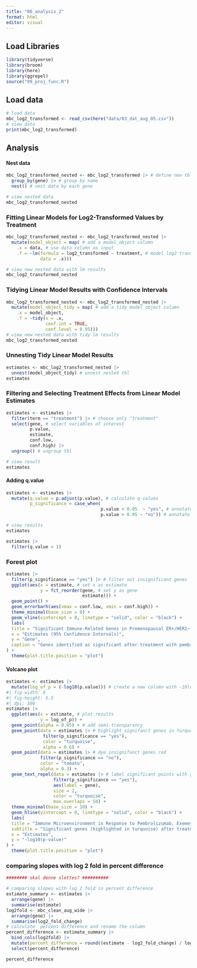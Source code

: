 ```yaml
---
title: "06_analysis_2"
format: html
editor: visual
---
```


## Load Libraries

```r
library(tidyverse)
library(broom)
library(here)
library(ggrepel)
source("99_proj_func.R")
```

## Load data

```r
# load data
mbc_log2_transformed <- read_csv(here("data/03_dat_aug_05.csv"))
# view data
print(mbc_log2_transformed)
```

## Analysis

#### Nest data

```r
mbc_log2_transformed_nested <- mbc_log2_transformed |> # define new tbl
  group_by(gene) |> # group by name
  nest() # nest data by each gene

# view nested data
mbc_log2_transformed_nested
```

### Fitting Linear Models for Log2-Transformed Values by Treatment

```r
mbc_log2_transformed_nested <- mbc_log2_transformed_nested |> 
  mutate(model_object = map( # add a model_object column
    .x = data, # use data column as input
    .f = ~lm(formula = log2_transformed ~ treatment, # model log2 transformed values based on treatment
             data = .x)))

# view new nested data with lm results
mbc_log2_transformed_nested
```

### Tidying Linear Model Results with Confidence Intervals

```r
mbc_log2_transformed_nested <- mbc_log2_transformed_nested |> 
  mutate(model_object_tidy = map( # add a tidy model_object column
    .x = model_object,
    .f = ~tidy(x = .x,
               conf.int = TRUE,
               conf.level = 0.95)))
# view new nested data with tidy lm results
mbc_log2_transformed_nested
```

### Unnesting Tidy Linear Model Results

```r
estimates <- mbc_log2_transformed_nested |> 
  unnest(model_object_tidy) # unnest nested tbl
estimates
```

### Filtering and Selecting Treatment Effects from Linear Model Estimates

```r
estimates <- estimates |> 
  filter(term == "treatment") |> # choose only "treatment"
  select(gene, # select variables of interest
         p.value, 
         estimate, 
         conf.low, 
         conf.high) |> 
  ungroup() # ungroup tbl

# view result
estimates
```

#### Adding q.value

```r
estimates <- estimates |> 
  mutate(q.value = p.adjust(p.value), # calculate q-values 
         p_significance = case_when(
                                    p.value < 0.05  ~ "yes", # annotate p-value below 0,05 to "yes"
                                    p.value > 0.05 ~ "no")) # annotate p-value above 0,05 to "no"

# view results
estimates

estimates |> 
  filter(q.value < 1)
```

### Forest plot

```r

estimates |> 
  filter(p_significance == "yes") |> # filter out insignificant genes
  ggplot(aes(x = estimate, # set x as estimate 
             y = fct_reorder(gene, # set y as gene 
                             estimate))) +
  geom_point() +
  geom_errorbarh(aes(xmax = conf.low, xmin = conf.high)) +
  theme_minimal(base_size = 8) +
  geom_vline(xintercept = 0, linetype = "solid", color = "black") +
  labs(
  title = "Significant Immune-Related Genes in Premenopausal ER+/HER2− Advanced Breast Cancer",
  x = "Estimates (95% Confidence Intervals)",
  y = "Gene",
  caption = "Genes identified as significant after treatment with pembrolizumab, exemestane, and leuprolide."
) +
  theme(plot.title.position = "plot")
```

#### Volcano plot

```r
estimates <- estimates |> 
  mutate(log_of_p = (-log10(p.value))) # create a new column with -10log10(p)
#| fig-width: 8
#| fig-height: 5.5
#| dpi: 300
estimates |> 
  ggplot(aes(x = estimate, # plot results
             y = log_of_p)) + 
  geom_point(alpha = 0.05) + # add semi-transparancy 
  geom_point(data = estimates |> # highlight signifanct genes in turquoise 
              filter(p_significance == "yes"), 
              color = "turquoise", 
              alpha = 0.6) +
  geom_point(data = estimates |> # dye insignifanct genes red 
             filter(p_significance == "no"), 
             color = "tomato", 
             alpha = 0.3) +
  geom_text_repel(data = estimates |> # label significant points with gene name
                  filter(p_significance == "yes"), 
                  aes(label = gene), 
                  size = 2, 
                  color = "turquoise", 
                  max.overlaps = 50) +
  theme_minimal(base_size = 10) +
  geom_hline(yintercept = 0, linetype = "solid", color = "black") +
  labs(
  title = "Immune Microenvironment in Response to Pembrolizumab, Exemestane, and Leuprolide \nin Premenopausal ER+/HER2− Advanced Breast Cancer",
  subtitle = "Significant genes (highlighted in turquoise) after treatment with pembrolizumab, exemestane, and leuprolide \nin pre- and post-treatment samples",
  x = "Estimates",
  y = "-log10(p-value)"
) +
  theme(plot.title.position = "plot")
```

### comparing slopes with log 2 fold in percent difference

```r

######## skal denne slettes? ##########

# comparing slopes with log 2 fold in percent difference
estimate_summary <- estimates |>
  arrange(gene) |> 
  summarise(estimate)
log2fold <- mbc_clean_aug_wide |> 
  arrange(gene) |> 
  summarise(log2_fold_change)
# calculate  percent difference and rename the column
percent_difference <- estimate_summary |> 
  bind_cols(log2fold) |> 
  mutate(percent_difference = round((estimate - log2_fold_change) / log2_fold_change * 100, 2)) %>%
  select(percent_difference)

percent_difference


```
